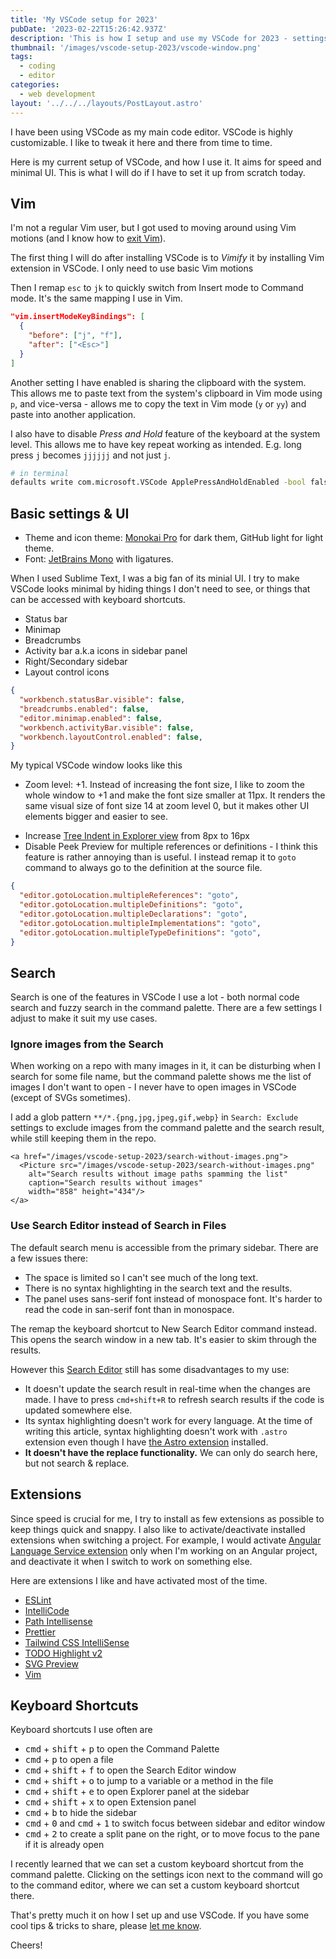 ```yaml
---
title: 'My VSCode setup for 2023'
pubDate: '2023-02-22T15:26:42.937Z'
description: 'This is how I setup and use my VSCode for 2023 - settings, themes, keyboard shortcuts, etc.'
thumbnail: '/images/vscode-setup-2023/vscode-window.png'
tags:
  - coding
  - editor
categories:
  - web development
layout: '../../../layouts/PostLayout.astro'
---
```


I have been using VSCode as my main code editor.
VSCode is highly customizable.
I like to tweak it here and there from time to time.

Here is my current setup of VSCode, and how I use it.
It aims for speed and minimal UI.
This is what I will do if I have to set it up from scratch today.

## Vim

I'm not a regular Vim user, but I got used to moving around using Vim motions
(and I know how to [exit Vim](https://stackoverflow.com/questions/11828270/how-do-i-exit-vim)).

The first thing I will do after installing VSCode is to _Vimify_ it by installing Vim extension in VSCode.
I only need to use basic Vim motions

<a href="/images/vscode-setup-2023/vscodevim.png">
  <Picture src="/images/vscode-setup-2023/vscodevim.png"
    alt="Vim extension for VSCode Github page"
    width="894" height="418"/>
</a>

Then I remap `esc` to `jk` to quickly switch from Insert mode to Command mode.
It's the same mapping I use in Vim.

```json
"vim.insertModeKeyBindings": [
  {
    "before": ["j", "f"],
    "after": ["<Esc>"]
  }
]
```

Another setting I have enabled is sharing the clipboard with the system.
This allows me to paste text from the system's clipboard in Vim mode using `p`,
and vice-versa - allows me to copy the text in Vim mode (`y` or `yy`) and paste into another application.

<a href="/images/vscode-setup-2023/vim-system-clipboard.png">
  <Picture src="/images/vscode-setup-2023/vim-system-clipboard.png"
    alt="Vim mode's settings to share clipboard with system"
    width="1586" height="686"/>
</a>

I also have to disable _Press and Hold_ feature of the keyboard at the system level.
This allows me to have key repeat working as intended. E.g. long press `j` becomes `jjjjjj` and not just `j`.

```bash
# in terminal
defaults write com.microsoft.VSCode ApplePressAndHoldEnabled -bool false
```

## Basic settings & UI

- Theme and icon theme: [Monokai Pro](https://monokai.pro/vscode) for dark them, GitHub light for light theme.
- Font: [JetBrains Mono](https://www.jetbrains.com/lp/mono/) with ligatures.

When I used Sublime Text, I was a big fan of its minial UI.
I try to make VSCode looks minimal by hiding things I don't need to see,
or things that can be accessed with keyboard shortcuts.

- Status bar
- Minimap
- Breadcrumbs
- Activity bar a.k.a icons in sidebar panel
- Right/Secondary sidebar
- Layout control icons

```json
{
  "workbench.statusBar.visible": false,
  "breadcrumbs.enabled": false,
  "editor.minimap.enabled": false,
  "workbench.activityBar.visible": false,
  "workbench.layoutControl.enabled": false,
}
```
My typical VSCode window looks like this

<a href="/images/vscode-setup-2023/vscode-window.png">
  <Picture src="/images/vscode-setup-2023/vscode-window.png"
    alt="my VSCode window"
    width="1928" height="1518"/>
</a>

- Zoom level: +1. Instead of increasing the font size, I like to zoom the whole window to +1 and make the font size smaller at 11px. It renders the same visual size of font size 14 at zoom level 0, but it makes other UI elements bigger and easier to see.

<div class="full-bleed">
  <div class="grid grid-cols-[repeat(auto-fit,minmax(300px,1fr))] gap-8">
    <a href="/images/vscode-setup-2023/zoom-0.png">
      <Picture src="/images/vscode-setup-2023/zoom-0.png" width="500" alt="VSCode window at zoom level 0, font size 14px"
        caption="Zoom level 0, font size 14px" />
    </a>
    <a href="/images/vscode-setup-2023/zoom-1.png">
      <Picture src="/images/vscode-setup-2023/zoom-1.png" width="500" alt="VSCode window at zoom level 1, font size 11px"
        caption="Zoom level 1, font size 11px" />
    </a>
  </div>
</div>

- Increase [Tree Indent in Explorer view](https://armno.in.th/blog/vscode-indent-settings/) from 8px to 16px
- Disable Peek Preview for multiple references or definitions - I think this feature is rather annoying than is useful. I instead remap it to `goto` command to always go to the definition at the source file.

<a href="/images/vscode-setup-2023/peek-popup.png">
  <Picture src="/images/vscode-setup-2023/peek-popup.png"
    alt="VSCode's peek preview popup" caption="The Peek popup in VSCode"
    width="1305" height="676"/>
</a>

```json
{
  "editor.gotoLocation.multipleReferences": "goto",
  "editor.gotoLocation.multipleDefinitions": "goto",
  "editor.gotoLocation.multipleDeclarations": "goto",
  "editor.gotoLocation.multipleImplementations": "goto",
  "editor.gotoLocation.multipleTypeDefinitions": "goto",
}
```


## Search

Search is one of the features in VSCode I use a lot - both normal code search and fuzzy search in the command palette.
There are a few settings I adjust to make it suit my use cases.

### Ignore images from the Search

When working on a repo with many images in it, it can be disturbing when
I search for some file name, but the command palette shows me
the list of images I don't want to open - I never have to open images in VSCode (except of SVGs sometimes).

<a href="/images/vscode-setup-2023/search-with-images.png">
  <Picture src="/images/vscode-setup-2023/search-with-images.png"
    alt="Search results with image paths spamming the list"
    caption="Search results with image paths spamming the list"
    width="858" height="434"/>
</a>

I add a glob pattern `**/*.{png,jpg,jpeg,gif,webp}` in `Search: Exclude` settings to exclude images from the command palette and the search result, while still keeping them in the repo.

<div class="full-bleed">
  <div class="grid grid-cols-[repeat(auto-fit,minmax(300px,1fr))] gap-8">
    <a href="/images/vscode-setup-2023/search-exclude-images.png">
      <Picture src="/images/vscode-setup-2023/search-exclude-images.png"
        alt="Excluding images from search settings"
        caption="Excluding images from search settings"
        width="1080" height="841"/>
    </a>

    <a href="/images/vscode-setup-2023/search-without-images.png">
      <Picture src="/images/vscode-setup-2023/search-without-images.png"
        alt="Search results without image paths spamming the list"
        caption="Search results without images"
        width="858" height="434"/>
    </a>
  </div>
</div>

### Use Search Editor instead of Search in Files

The default search menu is accessible from the primary sidebar.
There are a few issues there:

- The space is limited so I can't see much of the long text.
- There is no syntax highlighting in the search text and the results.
- The panel uses sans-serif font instead of monospace font. It's harder to read the code in san-serif font than in monospace.

<a href="/images/vscode-setup-2023/built-in-search.png">
  <Picture src="/images/vscode-setup-2023/built-in-search.png"
    alt="VSCode's default search" caption="VSCode's default global search"
    width="809" height="466"/>
</a>

The remap the keyboard shortcut to New Search Editor command instead. This opens the search window in a new tab.
It's easier to skim through the results.

<a href="/images/vscode-setup-2023/search-editor-example.png">
  <Picture src="/images/vscode-setup-2023/search-editor-example.png"
    alt="Search Editor window example" caption="Search Editor window"
    width="976" height="637"/>
</a>

However this [Search Editor](https://code.visualstudio.com/docs/editor/codebasics#_search-editor) still has some disadvantages to my use:

- It doesn't update the search result in real-time when the changes are made. I have to press `cmd+shift+R` to refresh search results if the code is updated somewhere else.
- Its syntax highlighting doesn't work for every language. At the time of writing this article, syntax highlighting doesn't work with `.astro` extension even though I have [the Astro extension](https://marketplace.visualstudio.com/items?itemName=astro-build.astro-vscode) installed.
- **It doesn't have the replace functionality.** We can only do search here, but not search & replace.

## Extensions

Since speed is crucial for me, I try to install as few extensions as possible to keep things quick and snappy.
I also like to activate/deactivate installed extensions when switching a project.
For example, I would activate [Angular Language Service extension](https://github.com/angular/vscode-ng-language-service)
only when I'm working on an Angular project,
and deactivate it when I switch to work on something else.

Here are extensions I like and have activated most of the time.

- [ESLint](https://github.com/Microsoft/vscode-eslint)
- [IntelliCode](https://marketplace.visualstudio.com/items?itemName=VisualStudioExptTeam.vscodeintellicode)
- [Path Intellisense](https://marketplace.visualstudio.com/items?itemName=christian-kohler.path-intellisense)
- [Prettier](https://marketplace.visualstudio.com/items?itemName=esbenp.prettier-vscode)
- [Tailwind CSS IntelliSense](https://marketplace.visualstudio.com/items?itemName=bradlc.vscode-tailwindcss)
- [TODO Highlight v2](https://marketplace.visualstudio.com/items?itemName=jgclark.vscode-todo-highlight)
- [SVG Preview](https://marketplace.visualstudio.com/items?itemName=SimonSiefke.svg-preview)
- [Vim](https://marketplace.visualstudio.com/items?itemName=vscodevim.vim)

## Keyboard Shortcuts

Keyboard shortcuts I use often are

- <kbd>cmd</kbd> + <kbd>shift</kbd> + <kbd>p</kbd> to open the Command Palette
- <kbd>cmd</kbd> + <kbd>p</kbd> to open a file
- <kbd>cmd</kbd> + <kbd>shift</kbd> + <kbd>f</kbd> to open the Search Editor window
- <kbd>cmd</kbd> + <kbd>shift</kbd> + <kbd>o</kbd> to jump to a variable or a method in the file
- <kbd>cmd</kbd> + <kbd>shift</kbd> + <kbd>e</kbd> to open Explorer panel at the sidebar
- <kbd>cmd</kbd> + <kbd>shift</kbd> + <kbd>x</kbd> to open Extension panel
- <kbd>cmd</kbd> + <kbd>b</kbd> to hide the sidebar
- <kbd>cmd</kbd> + <kbd>0</kbd> and <kbd>cmd</kbd> + <kbd>1</kbd> to switch focus between sidebar and editor window
- <kbd>cmd</kbd> + <kbd>2</kbd> to create a split pane on the right, or to move focus to the pane if it is already open

I recently learned that we can set a custom keyboard shortcut from the command palette.
Clicking on the settings icon next to the command will go to the command editor, where we can set a custom keyboard shortcut there.

<Picture src="/images/vscode-setup-2023/configure-shortcut.png"
  alt="configure shortcut menu"
  width="737" height="354"/>

<Picture src="/images/vscode-setup-2023/configure-shortcut-edit.png"
  alt="configure shortcut menu edit window"
  width="976" height="637"/>

That's pretty much it on how I set up and use VSCode.
If you have some cool tips & tricks to share, please [let me know](https://github.com/armno/armno.in.th/issues/new).

Cheers!
